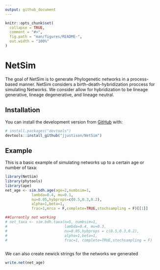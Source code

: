 ```yaml
---
output: github_document
---
```


<!-- README.md is generated from README.Rmd. Please edit that file -->

```r
knitr::opts_chunk$set(
  collapse = TRUE,
  comment = "#>",
  fig.path = "man/figures/README-",
  out.width = "100%"
)
```
# NetSim

<!-- badges: start -->
<!-- badges: end -->

The goal of NetSim is to generate Phylogenetic networks in a process-based manner. NetSim considers a birth-death-hybridization proccess for simulating Networks. We consider allow for hybridization to be lineage generative, lineage degenerative, and lineage neutral.

## Installation


You can install the development version from [GitHub](https://github.com/) with:

``` r
# install.packages("devtools")
devtools::install_github("jjustison/NetSim")
```
## Example

This is a basic example of simulating networks up to a certain age or number of taxa:

```r
library(NetSim)
library(phytools)
library(ape)
net_age <- sim.bdh.age(age=2,numbsim=1,
            lambda=0.4, mu=0.1,
            nu=0.05,hybprops=c(0.5,0.3,0.2),
            alpha=1,beta=1,
            frac=1,mrca = F,complete=TRUE,stochsampling = F)[[1]]

##Currently not working
# net_taxa <- sim.bdh.taxa(n=5, numbsim=1,
#                          lambda=0.4, mu=0.3,
#                          nu=0.05,hybprops = c(0.5,0.3,0.2),
#                          alpha=1,beta=1,
#                          frac=1, complete=TRUE,stochsampling = F)



```

We can also create newick strings for the networks we generated

```r
write.net(net_age)
```
